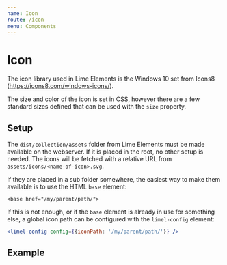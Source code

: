```yaml
---
name: Icon
route: /icon
menu: Components
---
```


# Icon

The icon library used in Lime Elements is the Windows 10 set from Icons8 (https://icons8.com/windows-icons/).

The size and color of the icon is set in CSS, however there are a few standard sizes defined that can be used with the `size` property.

## Setup

The `dist/collection/assets` folder from Lime Elements must be made available on the webserver. If it is placed in the root, no other setup is needed. The icons will be fetched with a relative URL from `assets/icons/<name-of-icon>.svg`.

If they are placed in a sub folder somewhere, the easiest way to make them available is to use the HTML `base` element:

```
<base href="/my/parent/path/">
```

If this is not enough, or if the `base` element is already in use for something else, a global icon path can be configured with the `limel-config` element:

```jsx
<limel-config config={{iconPath: '/my/parent/path/'}} />
```

<limel-props name="limel-icon" />

## Example
<limel-example name="limel-example-icon" /> 
